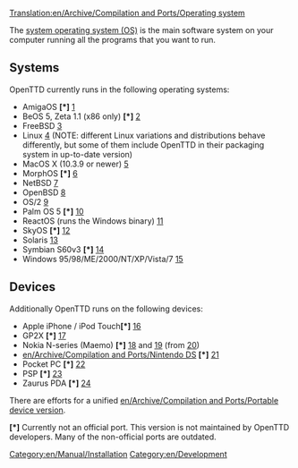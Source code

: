 [[Translation:en/Archive/Compilation and Ports/Operating system]]
[[Category:en/Manual/Installation]]
[[Category:en/Development]]

The [https://www.wikipedia.org/wiki/en:Operating system operating system (OS)] is the main software system on your computer running all the programs that you want to run.

== Systems ==
OpenTTD currently runs in the following operating systems:
* AmigaOS <strong>[*]</strong> [http://www.os4depot.net/index.php?function=showfile&file=game/strategy/openttd.lha]
* BeOS 5, Zeta 1.1 (x86 only) <strong>[*]</strong> [http://bebits.com/app/3810]
* FreeBSD [http://www.freebsdsoftware.org/games/openttd.html]
* Linux [http://sourceforge.net/project/showfiles.php?group_id=103924&package_id=111717] (NOTE: different Linux variations and distributions behave differently, but some of them include OpenTTD in their packaging system in up-to-date version)
* MacOS X (10.3.9 or newer) [http://sourceforge.net/project/showfiles.php?group_id=103924&package_id=111717]
* MorphOS <strong>[*]</strong> [http://sourceforge.net/project/showfiles.php?group_id=103924&package_id=111717]
* NetBSD [http://riksun.riken.go.jp/pub/pub/NetBSD/NetBSD-current/pkgsrc/games/openttd/]
* OpenBSD [http://www.openbsd.org/cgi-bin/cvsweb/ports/games/openttd/]
* OS/2 [http://sourceforge.net/project/showfiles.php?group_id=103924&package_id=111717]
* Palm OS 5 <strong>[*]</strong> [http://www.esoftinteractive.com/openttd.html]
* ReactOS (runs the Windows binary) [http://reactosde.re.funpic.de/catappdetail.php?cat=Games&appnr=146]
* SkyOS <strong>[*]</strong> [http://www.tt-forums.net/viewtopic.php?t=8107]
* Solaris [http://www.softagalleria.net/openttd-solaris.php]
* Symbian S60v3 <strong>[*]</strong> [http://www.tt-forums.net/viewtopic.php?f=33&t=35942&st=0&sk=t&sd=a]
* Windows 95/98/ME/2000/NT/XP/Vista/7 [http://sourceforge.net/project/showfiles.php?group_id=103924&package_id=111717]

== Devices ==
Additionally OpenTTD runs on the following devices:
* Apple iPhone / iPod Touch<strong>[*]</strong> [http://www.zodttd.com/wiki/index.php/OpenTTD.app]
* GP2X <strong>[*]</strong> [http://wiki.gp2x.org/wiki/OpenTTD]
* Nokia N-series (Maemo) <strong>[*]</strong> [http://myy.haaga-helia.fi/~a0702483/maemo/] and [http://www.tt-forums.net/viewtopic.php?f=33&t=36042] (from [http://openttd.toimii.net/maemo/])
* [[en/Archive/Compilation and Ports/Nintendo DS]] <strong>[*]</strong> [http://www.tt-forums.net/viewtopic.php?f=33&t=35306]
* Pocket PC <strong>[*]</strong> [http://www.esoftinteractive.com/openttd.html]
* PSP <strong>[*]</strong> [http://openttd.teamjak.net/]
* Zaurus PDA <strong>[*]</strong> [http://zsi2.stonekeep.com/index.php?v=d&a=2127]

There are efforts for a unified [[en/Archive/Compilation and Ports/Portable device version]].

<strong>[*]</strong> Currently not an official port. This version is not maintained by OpenTTD developers. Many of the non-official ports are outdated.